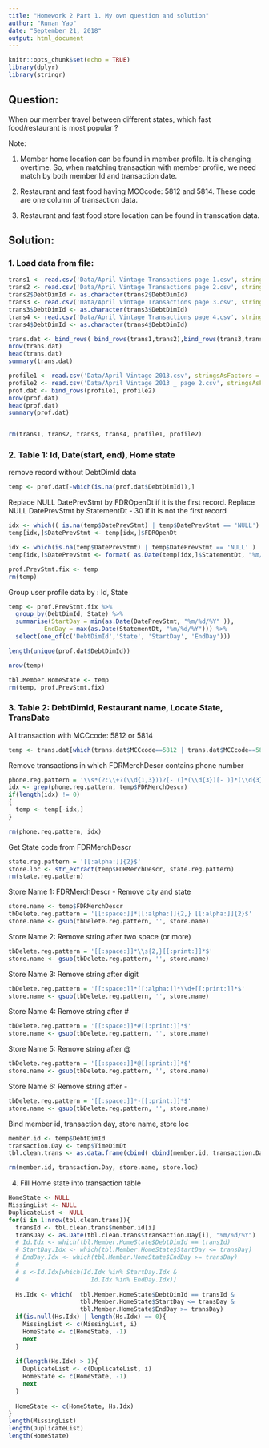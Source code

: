 ```yaml
---
title: "Homework 2 Part 1. My own question and solution"
author: "Runan Yao"
date: "September 21, 2018"
output: html_document
---
```


```r
knitr::opts_chunk$set(echo = TRUE)
library(dplyr)
library(stringr)
```

## Question:

When our member travel between different states, which fast food/restaurant is most popular ? 

Note:

1. Member home location can be found in member profile. It is changing overtime. 
So, when matching transaction with member profile, we need match by both member Id and transaction date.

2. Restaurant and fast food having MCCcode: 5812 and 5814. These code are one column of transaction data.

3. Restaurant and fast food store location can be found in transcation data.

## Solution:

### 1. Load data from file:

```r
trans1 <- read.csv('Data/April Vintage Transactions page 1.csv', stringsAsFactors=FALSE)
trans2 <- read.csv('Data/April Vintage Transactions page 2.csv', stringsAsFactors=FALSE)
trans2$DebtDimId <- as.character(trans2$DebtDimId)
trans3 <- read.csv('Data/April Vintage Transactions page 3.csv', stringsAsFactors=FALSE)
trans3$DebtDimId <- as.character(trans3$DebtDimId)
trans4 <- read.csv('Data/April Vintage Transactions page 4.csv', stringsAsFactors=FALSE)
trans4$DebtDimId <- as.character(trans4$DebtDimId)

trans.dat <- bind_rows( bind_rows(trans1,trans2),bind_rows(trans3,trans4) )
nrow(trans.dat)
head(trans.dat)
summary(trans.dat)

profile1 <- read.csv('Data/April Vintage 2013.csv', stringsAsFactors = FALSE)
profile2 <- read.csv('Data/April Vintage 2013 _ page 2.csv', stringsAsFactors = FALSE)
prof.dat <- bind_rows(profile1, profile2)
nrow(prof.dat)
head(prof.dat)
summary(prof.dat)


rm(trans1, trans2, trans3, trans4, profile1, profile2)
```

### 2. Table 1: Id, Date(start, end), Home state

remove record without DebtDimId data
```r
temp <- prof.dat[-which(is.na(prof.dat$DebtDimId)),]
```

Replace NULL DatePrevStmt by FDROpenDt if it is the first record. 
Replace NULL DatePrevStmt by StatementDt - 30 if it is not the first record
```r

idx <- which(( is.na(temp$DatePrevStmt) | temp$DatePrevStmt == 'NULL') & temp$MOB == 0)
temp[idx,]$DatePrevStmt <- temp[idx,]$FDROpenDt

idx <- which(is.na(temp$DatePrevStmt) | temp$DatePrevStmt == 'NULL' )
temp[idx,]$DatePrevStmt <- format( as.Date(temp[idx,]$StatementDt, "%m/%d/%Y") - 30, format="%m/%d/%Y")

prof.PrevStmt.fix <- temp
rm(temp)
```


Group user profile data by : Id, State
```r
temp <- prof.PrevStmt.fix %>%
  group_by(DebtDimId, State) %>%
  summarise(StartDay = min(as.Date(DatePrevStmt, "%m/%d/%Y" )),
          EndDay = max(as.Date(StatementDt, "%m/%d/%Y"))) %>%
  select(one_of(c('DebtDimId','State', 'StartDay', 'EndDay')))

length(unique(prof.dat$DebtDimId))

nrow(temp)

tbl.Member.HomeState <- temp
rm(temp, prof.PrevStmt.fix)


```

### 3. Table 2: DebtDimId, Restaurant name, Locate State, TransDate

All transaction with MCCcode: 5812 or 5814 
```r
temp <- trans.dat[which(trans.dat$MCCcode==5812 | trans.dat$MCCcode==5814),]

```

Remove transactions in which FDRMerchDescr contains phone number
```r
phone.reg.pattern = '\\s*(?:\\+?(\\d{1,3}))?[- (]*(\\d{3})[- )]*(\\d{3})[- ]*(\\d{4})(?: *[x/#]{1}(\\d+))?\\s*'
idx <- grep(phone.reg.pattern, temp$FDRMerchDescr)
if(length(idx) != 0)
{
  temp <- temp[-idx,]  
}

rm(phone.reg.pattern, idx)
```

Get State code from FDRMerchDescr
```r
state.reg.pattern = '[[:alpha:]]{2}$'
store.loc <- str_extract(temp$FDRMerchDescr, state.reg.pattern)
rm(state.reg.pattern)
```

Store Name 1: FDRMerchDescr - Remove city and state
```r
store.name <- temp$FDRMerchDescr
tbDelete.reg.pattern = '[[:space:]]*[[:alpha:]]{2,} [[:alpha:]]{2}$'
store.name <- gsub(tbDelete.reg.pattern, '', store.name)
```

Store Name 2: Remove string after two space (or more)
```r
tbDelete.reg.pattern = '[[:space:]]*\\s{2,}[[:print:]]*$'
store.name <- gsub(tbDelete.reg.pattern, '', store.name)
```

Store Name 3: Remove string after digit
```r
tbDelete.reg.pattern = '[[:space:]]*[[:alpha:]]*\\d+[[:print:]]*$'
store.name <- gsub(tbDelete.reg.pattern, '', store.name)
```

Store Name 4: Remove string after #
```r
tbDelete.reg.pattern = '[[:space:]]*#[[:print:]]*$'
store.name <- gsub(tbDelete.reg.pattern, '', store.name)
```

Store Name 5: Remove string after @
```r
tbDelete.reg.pattern = '[[:space:]]*@[[:print:]]*$'
store.name <- gsub(tbDelete.reg.pattern, '', store.name)
```

Store Name 6: Remove string after -
```r
tbDelete.reg.pattern = '[[:space:]]*-[[:print:]]*$'
store.name <- gsub(tbDelete.reg.pattern, '', store.name)
```

Bind member id, transaction day, store name, store loc
```r
member.id <- temp$DebtDimId
transaction.Day <- temp$TimeDimDt
tbl.clean.trans <- as.data.frame(cbind( cbind(member.id, transaction.Day), cbind(store.name, store.loc) ))

rm(member.id, transaction.Day, store.name, store.loc)
```


4. Fill Home state into transaction table
```r
HomeState <- NULL
MissingList <- NULL
DuplicateList <- NULL
for(i in 1:nrow(tbl.clean.trans)){
  transId <- tbl.clean.trans$member.id[i]
  transDay <- as.Date(tbl.clean.trans$transaction.Day[i], "%m/%d/%Y")
  # Id.Idx <- which(tbl.Member.HomeState$DebtDimId == transId)
  # StartDay.Idx <- which(tbl.Member.HomeState$StartDay <= transDay)
  # EndDay.Idx <- which(tbl.Member.HomeState$EndDay >= transDay)
  #   
  # s <-Id.Idx[which(Id.Idx %in% StartDay.Idx &
  #                    Id.Idx %in% EndDay.Idx)]
  
  Hs.Idx <- which(  tbl.Member.HomeState$DebtDimId == transId &
                    tbl.Member.HomeState$StartDay <= transDay &
                    tbl.Member.HomeState$EndDay >= transDay)
  if(is.null(Hs.Idx) | length(Hs.Idx) == 0){
    MissingList <- c(MissingList, i)
    HomeState <- c(HomeState, -1)
    next
  }
  
  if(length(Hs.Idx) > 1){
    DuplicateList <- c(DuplicateList, i)
    HomeState <- c(HomeState, -1)
    next
  }
  
  HomeState <- c(HomeState, Hs.Idx)
}
length(MissingList)
length(DuplicateList)
length(HomeState)

```
<!-- ### 2. Find all utility transaction -->

<!-- ```{r} -->
<!-- trans.dat.util <- trans.dat[which(trans.dat$MCCcode == 4900),] -->

<!-- nrow(trans.dat.util) -->
<!-- head(trans.dat.util) -->
<!-- summary(trans.dat.util) -->

<!-- member.list.util <- trans.dat.util$DebtDimId -->

<!-- ``` -->

<!-- ### 3. Figure out which state the user is living in -->

<!-- Here I suggest using fast food/restaurant to figure out where the member are living in.  -->

<!-- If we cannot find any fast food/restaurant record, we then move to durg store/pharmacies.  -->

<!-- The third one we will try to use (if above two cannot give us the answer), is gas station. (Note: there are 2 different MCCcode for fuel supply, one of them is auto fuel only: 5542, the other one is Fuel Dealers – Coal, Fuel Oil, Liquefied Petroleum, Wood: 5983) -->

<!-- If still not, we will report how many we are failed to be located. -->

<!-- Bias? Yes. If someone never eat outside if they could cook (at home), however, they eat fast food when they are traveling. Then, the address of this member will be miss classified. -->


<!-- #### restaurant and fast food having MCCcode: 5812 and 5814 -->
<!-- ```{r} -->
<!-- trans.dat.food <- trans.dat[which(trans.dat$MCCcode == 5812 | trans.dat$MCCcode == 5814 ),] -->

<!-- member.not.in.food <- member.list.util[which(!( member.list.util %in% trans.dat.food$DebtDimId) )] -->

<!-- length(member.not.in.food) -->
<!-- ``` -->

<!-- In 873 members, we have 224 member has no food record. -->

<!-- #### durg store or pharmacies MCCcode: 5912 -->
<!-- ```{r} -->
<!-- trans.dat.drug <- trans.dat[which(trans.dat$MCCcode == 5912 ),] -->

<!-- member.not.in.durg.either <- member.not.in.food[which(!( member.not.in.food %in% trans.dat.drug$DebtDimId) )] -->

<!-- length(member.not.in.durg.either) -->
<!-- ``` -->

<!-- In 224 unkown member, 170 has no durg record. -->

<!-- #### Automated Fuel Dispenser MCCcode: 5542 -->

<!-- ```{r} -->
<!-- trans.dat.fuel <- trans.dat[which(trans.dat$MCCcode == 5542 ),] -->

<!-- member.not.located <- member.not.in.durg.either[which(!( member.not.in.durg.either %in% trans.dat.fuel$DebtDimId) )] -->

<!-- length(member.not.located) -->
<!-- ``` -->

<!-- After 3 different tech, we still have 109 member cannot be located.  -->




